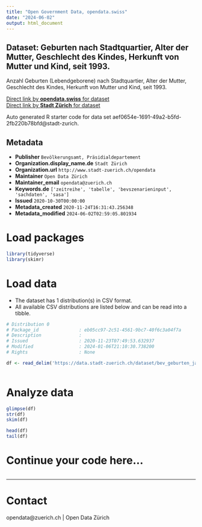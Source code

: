 ```yaml
---
title: "Open Government Data, opendata.swiss"
date: "2024-06-02"
output: html_document
---
```


## Dataset: Geburten nach Stadtquartier, Alter der Mutter, Geschlecht des Kindes, Herkunft von Mutter und Kind, seit 1993.


Anzahl Geburten (Lebendgeborene) nach Stadtquartier, Alter der Mutter, Geschlecht des Kindes, Herkunft von Mutter und Kind, seit 1993.


[Direct link by **opendata.swiss** for dataset](https://opendata.swiss/de/dataset/geburten-nach-stadtquartier-alter-der-mutter-geschlecht-des-kindes-herkunft-von-mutter-und-1993)<br>
[Direct link by **Stadt Zürich** for dataset](https://data.stadt-zuerich.ch/dataset/bev_geburten_jahr_altermutter_geschlecht_herkunft_quartier_od5702)

Auto generated R starter code for data set aef0654e-1691-49a2-b5fd-2fb220b78bfd@stadt-zurich.

## Metadata

- **Publisher** `Bevölkerungsamt, Präsidialdepartement`
- **Organization.display_name.de** `Stadt Zürich`
- **Organization.url** `http://www.stadt-zuerich.ch/opendata`
- **Maintainer** `Open Data Zürich`
- **Maintainer_email** `opendata@zuerich.ch`
- **Keywords.de** `['zeitreihe', 'tabelle', 'bevszenarieninput', 'sachdaten', 'sasa']`
- **Issued** `2020-10-30T00:00:00`
- **Metadata_created** `2020-11-24T16:31:43.256348`
- **Metadata_modified** `2024-06-02T02:59:05.801934`


# Load packages

```r

library(tidyverse)
library(skimr)

```

# Load data

-   The dataset has 1 distribution(s) in CSV format.
-   All available CSV distributions are listed below and can be read into a tibble.

```r

# Distribution 0
# Package_id               : eb05cc97-2c51-4561-9bc7-40f6c3a04f7a
# Description              : 
# Issued                   : 2020-11-23T07:49:53.632937
# Modified                 : 2024-01-06T21:10:30.738200
# Rights                   : None

df <- read_delim('https://data.stadt-zuerich.ch/dataset/bev_geburten_jahr_altermutter_geschlecht_herkunft_quartier_od5702/download/BEV570OD5702.csv')



```

# Analyze data

```r

glimpse(df)
str(df)
skim(df)

head(df)
tail(df)

```

# Continue your code here...

```r

```

------------------------------------------------------------------------

# Contact

opendata@zuerich.ch | Open Data Zürich
